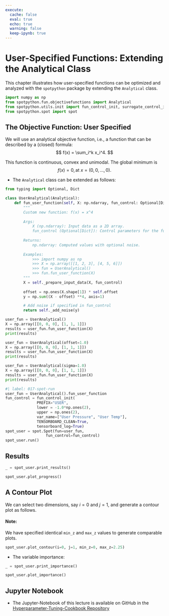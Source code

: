 ```yaml
---
execute:
  cache: false
  eval: true
  echo: true
  warning: false
  keep-ipynb: true
---
```


# User-Specified Functions: Extending the Analytical Class {#sec-user-function}


This chapter illustrates how user-specified functions can be optimized and analyzed with the `spotpython` package by extending the `Analytical` class.


```python
import numpy as np
from spotpython.fun.objectivefunctions import Analytical
from spotpython.utils.init import fun_control_init, surrogate_control_init
from spotpython.spot import spot
```

## The Objective Function: User Specified

We will use an analytical objective function, i.e., a function that can be described by a (closed) formula:
$$
f(x) = \sum_i^k x_i^4.
$$ 
   

This function is continuous, convex and unimodal.
The global minimum is 
$$
f(x) = 0, \text{at } x = (0,0, \ldots, 0).
$$

* The `Analytical` class can be extended as follows:

```python
from typing import Optional, Dict

class UserAnalytical(Analytical):
    def fun_user_function(self, X: np.ndarray, fun_control: Optional[Dict] = None) -> np.ndarray:
        """
        Custom new function: f(x) = x^4
        
        Args:
            X (np.ndarray): Input data as a 2D array.
            fun_control (Optional[Dict]): Control parameters for the function.
        
        Returns:
            np.ndarray: Computed values with optional noise.
        
        Examples:
            >>> import numpy as np
            >>> X = np.array([[1, 2, 3], [4, 5, 6]])
            >>> fun = UserAnalytical()
            >>> fun.fun_user_function(X)
        """
        X = self._prepare_input_data(X, fun_control)
     
        offset = np.ones(X.shape[1]) * self.offset
        y = np.sum((X - offset) **4, axis=1) 

        # Add noise if specified in fun_control
        return self._add_noise(y)
```

```python
user_fun = UserAnalytical()
X = np.array([[0, 0, 0], [1, 1, 1]])
results = user_fun.fun_user_function(X)
print(results)
```

```python
user_fun = UserAnalytical(offset=1.0)
X = np.array([[0, 0, 0], [1, 1, 1]])
results = user_fun.fun_user_function(X)
print(results)
```

```python
user_fun = UserAnalytical(sigma=1.0)
X = np.array([[0, 0, 0], [1, 1, 1]])
results = user_fun.fun_user_function(X)
print(results)
```


```python
#| label: 017-spot-run
user_fun = UserAnalytical().fun_user_function
fun_control = fun_control_init(
              PREFIX="USER",              
              lower = -1.0*np.ones(2),
              upper = np.ones(2),
              var_name=["User Pressure", "User Temp"],
              TENSORBOARD_CLEAN=True,
              tensorboard_log=True)
spot_user = spot.Spot(fun=user_fun,
                  fun_control=fun_control)
spot_user.run()
```

## Results

```python
_ = spot_user.print_results()
```

```python
spot_user.plot_progress()
```

## A Contour Plot

We can select two dimensions, say $i=0$ and $j=1$, and generate a contour plot as follows.

::: {.callout-note}
#### Note: 

We have specified identical `min_z` and `max_z` values to generate comparable plots.

:::


```python
spot_user.plot_contour(i=0, j=1, min_z=0, max_z=2.25)
```



* The variable importance:

```python
_ = spot_user.print_importance()
```


```python
spot_user.plot_importance()
```

## Jupyter Notebook

:::{.callout-note}

* The Jupyter-Notebook of this lecture is available on GitHub in the [Hyperparameter-Tuning-Cookbook Repository](https://github.com/sequential-parameter-optimization/Hyperparameter-Tuning-Cookbook/blob/main/017_num_spot_user_function.ipynb)

:::
